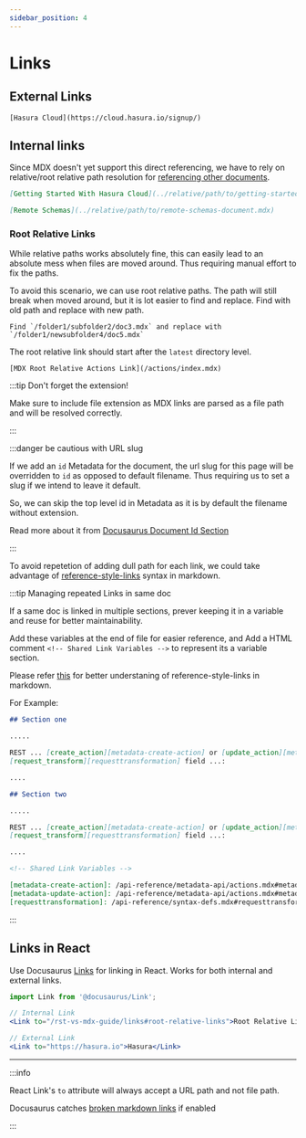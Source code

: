 ```yaml
---
sidebar_position: 4
---
```



# Links

## External Links

`[Hasura Cloud](https://cloud.hasura.io/signup/)`

## Internal links

Since MDX doesn't yet support this direct referencing, we have to rely on relative/root relative path resolution for
[referencing other documents](https://docusaurus.io/docs/docs-markdown-features#referencing-other-documents).

```markdown
[Getting Started With Hasura Cloud](../relative/path/to/getting-started-document.mdx)

[Remote Schemas](../relative/path/to/remote-schemas-document.mdx)
```

### Root Relative Links

While relative paths works absolutely fine, this can easily lead to an absolute mess when files are moved around. Thus
requiring manual effort to fix the paths.

To avoid this scenario, we can use root relative paths. The path will still break when moved around, but it is lot
easier to find and replace. Find with old path and replace with new path.

```
Find `/folder1/subfolder2/doc3.mdx` and replace with `/folder1/newsubfolder4/doc5.mdx`
```

The root relative link should start after the `latest` directory level.

```
[MDX Root Relative Actions Link](/actions/index.mdx)
```

:::tip Don't forget the extension!

Make sure to include file extension as MDX links are parsed as a file path and will be resolved correctly.

:::

:::danger be cautious with URL slug

If we add an `id` Metadata for the document, the url slug for this page will be overridden to `id` as opposed to default
filename. Thus requiring us to set a slug if we intend to leave it default.

So, we can skip the top level id in Metadata as it is by default the filename without extension.

Read more about it from [Docusaurus Document Id Section](https://docusaurus.io/docs/docs-introduction#document-id)

:::

To avoid repetetion of adding dull path for each link, we could take advantage of
[reference-style-links](https://daringfireball.net/projects/markdown/syntax#link) syntax in markdown.

:::tip Managing repeated Links in same doc

If a same doc is linked in multiple sections, prever keeping it in a variable and reuse for better maintainability.

Add these variables at the end of file for easier reference, and Add a HTML comment `<!-- Shared Link Variables -->` to
represent its a variable section.

Please refer [this](https://daringfireball.net/projects/markdown/syntax#link) for better understaning of
reference-style-links in markdown.

For Example:

```markdown
## Section one

.....

REST ... [create_action][metadata-create-action] or [update_action][metadata-update-action] Metadata APIs ...
[request_transform][requesttransformation] field ...:

....

## Section two

.....

REST ... [create_action][metadata-create-action] or [update_action][metadata-update-action] Metadata APIs ...
[request_transform][requesttransformation] field ...:

....

<!-- Shared Link Variables -->

[metadata-create-action]: /api-reference/metadata-api/actions.mdx#metadata-create-action
[metadata-update-action]: /api-reference/metadata-api/actions.mdx#metadata-update-action
[requesttransformation]: /api-reference/syntax-defs.mdx#requesttransformation
```

:::

## Links in React

Use Docusaurus [Links](https://docusaurus.io/docs/docusaurus-core#link) for linking in React. Works for both internal
and external links.

```jsx
import Link from '@docusaurus/Link';

// Internal Link
<Link to="/rst-vs-mdx-guide/links#root-relative-links">Root Relative Links</Link>

// External Link
<Link to="https://hasura.io">Hasura</Link>
```

<hr />

:::info

React Link's `to` attribute will always accept a URL path and not file path.

Docusaurus catches [broken markdown links](https://docusaurus.io/docs/api/docusaurus-config#onbrokenmarkdownlinks) if
enabled

:::
